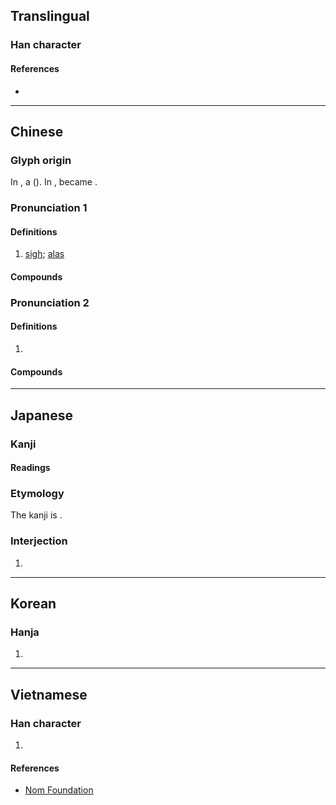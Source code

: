 {{character info}}
==Translingual==

===Han character===
{{Han char|rn=30|rad=口|as=10|sn=13|four=68011|canj=RTQM|ids=⿰口差}}

====References====
* {{Han ref|kx=0203.210|dkj=04102|dj=0426.040|hdz=10661.010|uh=55DF|ud=21983|bh=B6D8|bd=46808}}

----

==Chinese==
{{zh-forms}}

===Glyph origin===
{{Han etym}}
In {{w|Small Seal Script}}, a {{Han compound|言|差|ls=psc|c1=s|c2=p|t1=speech|nocap=y}} ({{zh-l|𧪘}}). In {{w|Regular Script}}, {{zh-l|言}} became {{zh-l|口}}.

===Pronunciation 1===
{{zh-pron
|m=jiē,juē,2nb=variant in Taiwan
|c=ze1
|mc=y
|oc=y
|cat=interj
}}

====Definitions====
{{zh-hanzi}}

# {{lb|zh|literary}} [[sigh]]; [[alas]]

====Compounds====
{{zh-der|于嗟|傷嗟|叱嗟|叱嗟風雲|吁嗟|咨嗟|嗟乎|嗟來之食|嗟來食|嗟吁|嗟呀|嗟嗟|嗟嘆|嗟夫|嗟怨|嗟悔|嗟悼|嗟憤|嗟異|嗟訝|嗟重|拍膝嗟歎|歎嗟|歎老嗟卑|猗嗟|猝嗟|自嗟自嘆|興嗟}}

===Pronunciation 2===
{{zh-pron
|m=jiè
|dial=n
|cat=
}}

====Definitions====
{{zh-hanzi}}

# {{zh-only|咄嗟|in a [[short]] [[time]]}}

====Compounds====
{{zh-der|咄嗟|咄嗟便辦|咄嗟可辦|咄嗟而辦}}

----

==Japanese==

===Kanji===
{{ja-kanji|grade=uc|rs=口10}}

====Readings====
{{ja-readings
|goon=さ
|kanon=しゃ
|kun=ああ-, なげ-く
|nanori=ああ
}}

===Etymology===
The kanji is {{ateji}}.

===Interjection===
{{ja-pos|ああ|interjection|アー}}

# {{alternative form of|ja|アー}}

----

==Korean==

===Hanja===
{{ko-hanja|hangeul=차|rv=cha|mr=ch'a}}

# {{rfdef|ko|sort=口10}}

----

==Vietnamese==

===Han character===
{{vi-hantu|[[ta]], [[xơi]]|rs=口10}}

# {{rfdef|vi|sort=口10}}

====References====
* [http://nomfoundation.org/common/nom_details.php?codepoint=55df Nom Foundation]